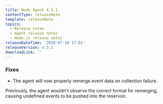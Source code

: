```yaml
---
title: Node Agent 4.5.1
contentType: releaseNote
template: releaseNote
topics:
  - Release notes
  - Agent release notes
  - Node.js release notes
releaseDateTime: '2018-07-18 17:01'
releaseVersion: 4.5.1
downloadLink: ''
---
```


### Fixes

* The agent will now properly remerge event data on collection failure.

Previously, the agent wouldn't observe the correct format for remerging, causing undefined events to be pushed into the reservoir.
